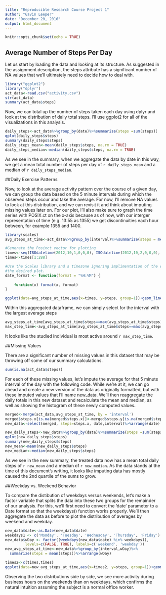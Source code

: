 ```yaml
---
title: "Reproducible Research Course Project 1"
author: "Gavin Leeper"
date: "December 20, 2016"
output: html_document
---
```


```r
knitr::opts_chunk$set(echo = TRUE)
```

## Average Number of Steps Per Day

Let us start by loading the data and looking at its structure. As suggested in the assignment description, the steps attribute has a significant number of NA values that we'll ultimately need to decide how to deal with. 

```r
library("ggplot2")
library("dplyr")
act_data<-read.csv("activity.csv")
str(act_data)
summary(act_data$steps)
```

Now, we can total up the number of steps taken each day using dplyr and look at the distribution of daily total steps. I'll use ggplot2 for all of the visualizations in this analysis.
```r
daily_steps<-act_data%>%group_by(date)%>%summarize(steps =sum(steps))
qplot(daily_steps$steps)
summary(daily_steps$steps)
daily_steps_mean<-mean(daily_steps$steps, na.rm = TRUE)
daily_steps_median<-median(daily_steps$steps, na.rm = TRUE)
```
As we see in the summary, when we aggregate the data by date in this way, we get a mean total number of steps per day of `r daily_steps_mean` and a median of `r daily_steps_median`.

##Daily Exercise Patterns

Now, to look at the average activity pattern over the course of a given day, we can group the data based on the 5 minute intervals during which the observed steps occur and take the average. For now, I'll remove NA values to look at this distribution, and we can revisit it and think about imputing missing values later on. For our plot, I'll also make sure to graph the time series with POSIX.ct on the x-axis because as of now, with our interger representation of time (e.g. 13:55 as 1355) we get discontinuities each hour between, for example 1355 and 1400.

```r
library(scales)
avg_steps_at_time<-act_data%>%group_by(interval)%>%summarize(steps = mean(steps,na.rm=TRUE))

#Generate the Posixct vector for plotting
times<-seq(ISOdatetime(2012,10,1,0,0,0), ISOdatetime(2012,10,2,0,0,0), by=(60*5))
times<-times[1:288]

#Use the Scales library and a timezone ignoring implimentation of the date_format function to generate
#the desired plot.
date_format <- function(format = "%H:%M") {
    
    function(x) format(x, format)
}

ggplot(data=avg_steps_at_time,aes(x=times, y=steps, group=1))+geom_line()+scale_x_datetime(labels = date_format("%H:%M"))
```

Within this aggregated dataframe, we can simply select for the interval with the largest average steps

```r
avg_steps_at_time[avg_steps_at_time$steps==max(avg_steps_at_time$steps),]
max_step_time<-avg_steps_at_time[avg_steps_at_time$steps==max(avg_steps_at_time$steps),1]

```

It looks like the studied individual is most active around `r max_step_time`.

##Missing Values

There are a significant number of missing values in this dataset that may be throwing off some of our summary calculations.
```r
sum(is.na(act_data$steps))
```

For each of these missing values, let's impute the average for that 5 minute interval of the day with the following code. While we're at it, we can go ahead and create a new version of the data as originally formatted, but with these imputed values that I'll name new_data. We'll then reaggregate the daily totals in this new dataset and recalculate the mean and median, as well as showing the histogram of these newly computed values.

```r
merged<-merge(act_data,avg_steps_at_time, by = 'interval')
merged$steps.x[is.na(merged$steps.x)]<-merged$steps.y[is.na(merged$steps.x)]
new_data<-select(merged, steps=steps.x, date,interval)%>%arrange(date)

new_daily_steps<-new_data%>%group_by(date)%>%summarize(steps =sum(steps))
qplot(new_daily_steps$steps)
summary(new_daily_steps$steps)
new_mean<-mean(new_daily_steps$steps)
new_median<-median(new_daily_steps$steps)
```

As we see in the new summary, the treated data now has a mean total daily steps of `r new_mean` and a median of `r new_median`. As the data stands at the time of this document's writing, it looks like imputing data has mostly caused the 2nd quartile of the sums to grow. 

##Weekday vs. Weekend Behavior

To compare the distibution of weekdays versus weekends, let's make a factor variable that splits the data into these two groups for the remainder of our analysis. For this, we'll first need to convert the 'date' parameter to a Date format so that the weekdays() function works properly. We'll then aggregate the data as before to plot the distribution of averages by weekend and weekday. 
```r
new_data$date<-as.Date(new_data$date)
weekdays1 <- c('Monday', 'Tuesday', 'Wednesday', 'Thursday', 'Friday')
new_data$wDay <- factor((weekdays(new_data$date) %in% weekdays1), 
         levels=c(FALSE, TRUE), labels=c('weekend', 'weekday'))
new_avg_steps_at_time<-new_data%>%group_by(interval,wDay)%>%
  summarize(steps = mean(steps))%>%arrange(wDay)

times2<-c(times,times)
ggplot(data=new_avg_steps_at_time,aes(x=times2, y=steps, group=1))+geom_line()+facet_grid(wDay ~ .)+scale_x_datetime(labels = date_format("%H:%M"))+facet_grid(wDay ~ .)+ggtitle("Average Steps per 5 min Interval on Weekends and Weekdasy")+ylab("Time of Day")+xlab("Avg Number of Steps")
```

Observing the two distributions side by side, we see more activity during business hours on the weekends than on weekdays, which confirms the natural intuition assuming the subject is a normal office worker.